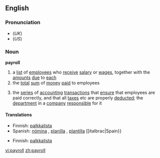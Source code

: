 ==English==

===Pronunciation===
*(''UK'') {{IPA|/ˈpeɪɹəʊl/}}
*(''US'') {{IPA|/ˈpeɪɹoʊl/}}

===Noun===
{{wikipedia}}
'''payroll'''
# a [[list]] of [[employee]]s who [[receive]] [[salary]] or [[wages]], together with the [[amount]]s [[due]] to [[each]]
# the [[total]] [[sum]] of [[money]] [[paid]] to employees
#{{computing}} the [[series]] of [[accounting]] [[transaction]]s that [[ensure]] that employees are paid correctly, and that all [[taxes]] etc are properly [[deducted]]; the [[department]] in a [[company]] [[responsible]] for it

====Translations====
{{trans-top|a list of employees who receive salary or wages, together with the amounts due to each}}
*Finnish: [[palkkalista]]
*Spanish: [[nómina]] {{f}} {{italbrac|Latin America}}, [[planilla]] {{f}} {{italbrac|Central America}}, [[plantilla]] {{f}} [[italbrac|Spain}}
{{trans-mid}}
{{trans-bottom}}

{{trans-top|the total sum of money paid to employees}}
{{trans-mid}}
{{trans-bottom}}

{{trans-top|the series of accounting transactions that ensure that employees are paid correctly}}
*Finnish: [[palkkalista]]
{{trans-mid}}
{{trans-bottom}}

[[vi:payroll]]
[[zh:payroll]]